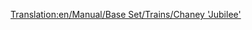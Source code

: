 [[Translation:en/Manual/Base Set/Trains/Chaney 'Jubilee']]
{{ru/Manual/Base Set/Trains/Поезда|Image=[[File:en/Manual/Base Set/Trains/Chaneyjubilee.png]]
|Name=Chaney "Jubilee"
|Cost=£15.234 ($30.468)
|Speed=112 км/ч (70 миль/ч)
|Weight=131 т
|Power=1.000 л.с. (746 кВт)
|Annual=£1.968 ($3.936)
|Designed=1934
|Lifespan=21
|Capacity=н/д
|Description=локомотив появляющийся в среднем периоде игры в умеренном климате. Он не такой дешёвый как Kirby Paul Tank, и не такой быстрый как Ginzu A4. Но все-таки полезен если вы хотите сбалансированный локомотив.
|Real-life=Реальным прототипом является [https://www.wikipedia.org/wiki/ru:Паровоз LMS Jubilee Class паровоз LMS Jubilee Class], локомотив создан для вторичной пассажирской экспресс службы. 
}}